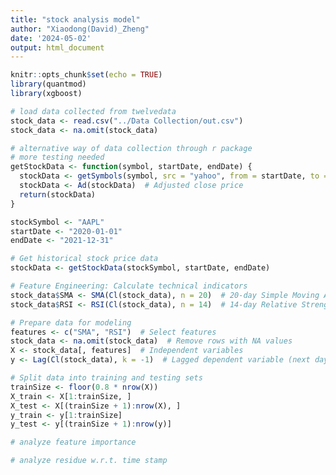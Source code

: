 ```yaml
---
title: "stock analysis model"
author: "Xiaodong(David)_Zheng"
date: '2024-05-02'
output: html_document
---
```


```r
knitr::opts_chunk$set(echo = TRUE)
library(quantmod)
library(xgboost)
```

```r
# load data collected from twelvedata
stock_data <- read.csv("../Data Collection/out.csv")
stock_data <- na.omit(stock_data)
```

```r
# alternative way of data collection through r package
# more testing needed
getStockData <- function(symbol, startDate, endDate) {
  stockData <- getSymbols(symbol, src = "yahoo", from = startDate, to = endDate, auto.assign = FALSE)
  stockData <- Ad(stockData)  # Adjusted close price
  return(stockData)
}

stockSymbol <- "AAPL"
startDate <- "2020-01-01"
endDate <- "2021-12-31"

# Get historical stock price data
stockData <- getStockData(stockSymbol, startDate, endDate)
```

```r
# Feature Engineering: Calculate technical indicators
stock_data$SMA <- SMA(Cl(stock_data), n = 20)  # 20-day Simple Moving Average
stock_data$RSI <- RSI(Cl(stock_data), n = 14)  # 14-day Relative Strength Index
```

```r
# Prepare data for modeling
features <- c("SMA", "RSI")  # Select features
stock_data <- na.omit(stock_data)  # Remove rows with NA values
X <- stock_data[, features]  # Independent variables
y <- Lag(Cl(stock_data), k = -1)  # Lagged dependent variable (next day's closing price)

# Split data into training and testing sets
trainSize <- floor(0.8 * nrow(X))
X_train <- X[1:trainSize, ]
X_test <- X[(trainSize + 1):nrow(X), ]
y_train <- y[1:trainSize]
y_test <- y[(trainSize + 1):nrow(y)]
```

```r
# analyze feature importance
```

```r
# analyze residue w.r.t. time stamp
```